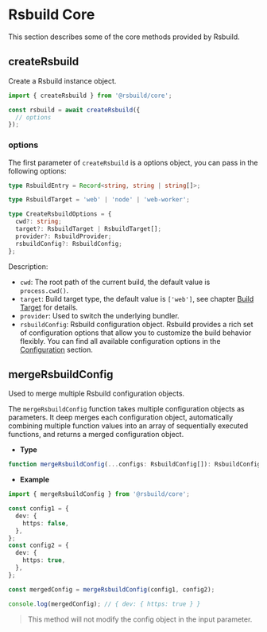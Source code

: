 # Rsbuild Core

This section describes some of the core methods provided by Rsbuild.

## createRsbuild

Create a Rsbuild instance object.

```ts
import { createRsbuild } from '@rsbuild/core';

const rsbuild = await createRsbuild({
  // options
});
```

### options

The first parameter of `createRsbuild` is a options object, you can pass in the following options:

```ts
type RsbuildEntry = Record<string, string | string[]>;

type RsbuildTarget = 'web' | 'node' | 'web-worker';

type CreateRsbuildOptions = {
  cwd?: string;
  target?: RsbuildTarget | RsbuildTarget[];
  provider?: RsbuildProvider;
  rsbuildConfig?: RsbuildConfig;
};
```

Description:

- `cwd`: The root path of the current build, the default value is `process.cwd()`.
- `target`: Build target type, the default value is `['web']`, see chapter [Build Target](/api/start/build-target) for details.
- `provider`: Used to switch the underlying bundler.
- `rsbuildConfig`: Rsbuild configuration object. Rsbuild provides a rich set of configuration options that allow you to customize the build behavior flexibly. You can find all available configuration options in the [Configuration](/config/) section.

## mergeRsbuildConfig

Used to merge multiple Rsbuild configuration objects.

The `mergeRsbuildConfig` function takes multiple configuration objects as parameters. It deep merges each configuration object, automatically combining multiple function values into an array of sequentially executed functions, and returns a merged configuration object.

- **Type**

```ts
function mergeRsbuildConfig(...configs: RsbuildConfig[]): RsbuildConfig;
```

- **Example**

```ts
import { mergeRsbuildConfig } from '@rsbuild/core';

const config1 = {
  dev: {
    https: false,
  },
};
const config2 = {
  dev: {
    https: true,
  },
};

const mergedConfig = mergeRsbuildConfig(config1, config2);

console.log(mergedConfig); // { dev: { https: true } }
```

> This method will not modify the config object in the input parameter.
